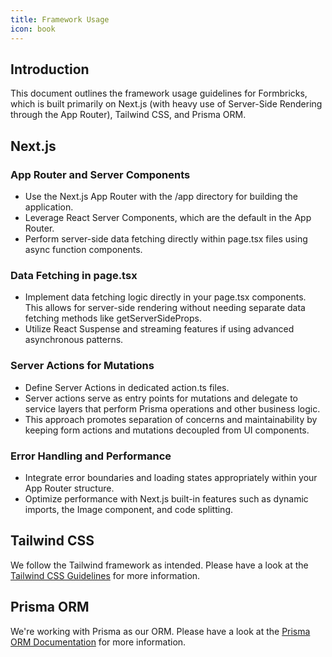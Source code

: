 ```yaml
---
title: Framework Usage
icon: book
---
```


## Introduction

This document outlines the framework usage guidelines for Formbricks, which is built primarily on Next.js (with heavy use of Server-Side Rendering through the App Router), Tailwind CSS, and Prisma ORM. 

## Next.js

### App Router and Server Components

- Use the Next.js App Router with the /app directory for building the application.
- Leverage React Server Components, which are the default in the App Router.
- Perform server-side data fetching directly within page.tsx files using async function components.

### Data Fetching in page.tsx

- Implement data fetching logic directly in your page.tsx components. This allows for server-side rendering without needing separate data fetching methods like getServerSideProps.
- Utilize React Suspense and streaming features if using advanced asynchronous patterns.

### Server Actions for Mutations

- Define Server Actions in dedicated action.ts files.
- Server actions serve as entry points for mutations and delegate to service layers that perform Prisma operations and other business logic.
- This approach promotes separation of concerns and maintainability by keeping form actions and mutations decoupled from UI components.

### Error Handling and Performance

- Integrate error boundaries and loading states appropriately within your App Router structure.
- Optimize performance with Next.js built-in features such as dynamic imports, the Image component, and code splitting.

## Tailwind CSS
We follow the Tailwind framework as intended. Please have a look at the [Tailwind CSS Guidelines](https://tailwindcss.com/docs/styling-with-utility-classes) for more information.

## Prisma ORM
We're working with Prisma as our ORM. Please have a look at the [Prisma ORM Documentation](https://www.prisma.io/docs/orm) for more information.